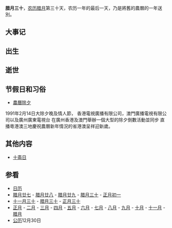 {{Lunar12Calendar}}
'''腊月三十'''，[[农历|农历]][[腊月|腊月]]第三十天，农历一年的最后一天，乃是將舊的農曆的一年送別。

==大事记==

==出生==

==逝世==

==节假日和习俗==
*[[農曆|農曆]][[除夕|除夕]]
1991年2月14日大除夕晚及情人節， 香港電視廣播有限公司，澳門廣播電視有限公司以及廣州廣東電視台 在廣州香港及澳門舉辦一個大型的除夕倒數活動並同步 直播粵港澳三地慶祝農曆新年情況的省港澳呈祥迎新歲。

==其他内容==
*[[十斋日|十斋日]]

==参看==
*[[历史上的今天|日历]]
*[[腊月廿七|腊月廿七]] - [[腊月廿八|腊月廿八]] - [[腊月廿九|腊月廿九]] - [[腊月三十|腊月三十]] - [[正月初一|正月初一]]
*[[十一月三十|十一月三十]] - [[腊月三十|腊月三十]] - [[正月三十|正月三十]]
*[[正月|正月]] - [[二月_(农历)|二月]] - [[三月_(农历)|三月]] - [[四月_(农历)|四月]] - [[五月_(农历)|五月]] - [[六月_(农历)|六月]] - [[七月_(农历)|七月]] - [[八月_(农历)|八月]] - [[九月_(农历)|九月]] - [[十月_(农历)|十月]] - [[十一月_(农历)|十一月]] - [[腊月|腊月]]
*[[公历|公历]]12月30日